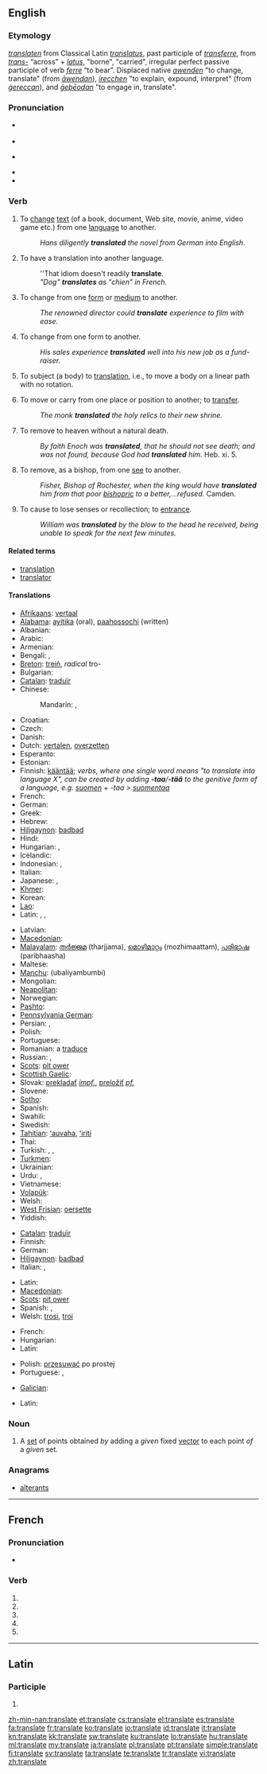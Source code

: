 {{also|translaté}}
==English==

===Etymology===
{{etyl|enm}} ''[[translaten]]'' from Classical Latin ''[[translatus]]'', past participle of ''[[transferre]]'', from ''[[trans-]]'' “across” + ''[[latus]]'', "borne", "carried", irregular perfect passive participle of verb ''[[ferre]]'' “to bear”. Displaced native {{enm}} ''[[awenden#Middle English|awenden]]'' "to change, translate" (from {{ang}} ''[[awendan#Old English|āwendan]]''), {{enm}} ''[[irecchen#Middle English|irecchen]]'' "to explain, expound, interpret" (from {{ang}} ''[[gereccan#Old English|ġereccan]]''), and {{ang}} ''[[geþeodan#Old English|ġeþēodan]]'' "to engage in, translate".

===Pronunciation===
* {{a|UK}} {{IPA|/tɹɑːnz'leɪt/}}
* {{audio|En-uk-to translate.ogg|Audio (UK)}}
* {{a|US}} {{IPA|/ˈtɹæ:nzleɪt/}}
* {{audio|en-us-translate.ogg|Audio (US)}}
* {{rhymes|eɪt}}

===Verb===
{{en-verb|translat|ing}}

# {{transitive}} To [[change]] [[text]] (of a book, document, Web site, movie, anime, video game etc.) from one [[language]] to another.
#: ''Hans diligently '''translated''' the novel from German into English.''
# {{intransitive}} To have a translation into another language.
#: ''That idiom doesn't readily '''translate'''.
#: ''"Dog" '''translates''' as "chien" in French.''
# {{transitive}} To change from one [[form]] or [[medium]] to another.
#: ''The renowned director could '''translate''' experience to film with ease.''
# {{intransitive}} To change from one form to another.
#: ''His sales experience '''translated''' well into his new job as a fund-raiser.''
# {{transitive|physics}} To subject (a body) to [[translation]], i.e., to move a body on a linear path with no rotation.
# {{transitive|archaic}} To move or carry from one place or position to another; to [[transfer]].
#: ''The monk '''translated''' the holy relics to their new shrine.''
# {{transitive|Christianity}} To remove to heaven without a natural death.
#: ''By faith Enoch was '''translated''', that he should not see death; and was not found, because God had '''translated''' him.'' Heb. xi. 5.
# {{transitive|Christianity}} To remove, as a bishop, from one [[see]] to another.
#: ''Fisher, Bishop of Rochester, when the king would have '''translated''' him from that poor [[bishopric]] to a better,...refused.'' Camden.
# {{transitive|obsolete}} To cause to lose senses or recollection; to [[entrance]].
#: ''William was '''translated''' by the blow to the head he received, being unable to speak for the next few minutes.''

====Related terms====
* [[translation]]
* [[translator]]

====Translations====
{{trans-top|To change text from one language to another}}
* [[Afrikaans]]: [[vertaal]]
* [[Alabama]]: [[ayitika]] (oral), [[paahossochi]] (written)
* Albanian: {{t-|sq|përkthej|xs=Albanian}}
* Arabic: {{t|ar|ترجم|tr=tárjama|sc=Arab}}
* Armenian: {{t-|hy|թարգմանել|tr=t’argmanel}}
* Bengali: {{t-|bn|অনুবাদ করা|tr=ônubad kôra|sc=Beng|xs=Bengali}}, {{t|bn|তর্জমা করা |tr=tôrjôma kôra|sc=Beng|xs=Bengali}}
* [[Breton]]: [[treiñ]], ''radical'' tro-
* Bulgarian: {{t+|bg|превеждам|tr=preveždam}}
* [[Catalan]]: [[traduïr]]
* Chinese:
*: Mandarin: {{t-|cmn|翻譯|sc=Hani}}, {{t-|cmn|翻译|tr=fānyì|sc=Hani}}
* Croatian: {{t-|hr|prevesti}}
* Czech: {{t-|cs|přeložit}}
* Danish: {{t-|da|oversætte}}
* Dutch: [[vertalen]], [[overzetten]] {{qualifier|archaic}}
* Esperanto: {{t-|eo|traduki|xs=Esperanto}}
* Estonian: {{t-|et|tõlkima}}
* Finnish: [[kääntää]]; ''verbs, where one single word means "to translate into language X", can be created by adding '''-taa'''/'''-tää''' to the genitive form of a language, e.g. [[suomi|suomen]] + -taa > [[suomentaa]]''
* French: {{t+|fr|traduire}}
* German: {{t+|de|übersetzen}}
* Greek: {{t+|el|μεταφράζω}}
* Hebrew: {{t|he|תרגם |alt=תִּרְגֵּם |tr=tirgem}}
* [[Hiligaynon]]: [[badbad]]
* Hindi: {{t-|hi|अनुवाद करना|tr=anuvād karnā|xs=Hindi}}
* Hungarian: {{t+|hu|fordít}}, {{t+|hu|lefordít}}
* Icelandic: {{t+|is|þýða}}
* Indonesian: {{t-|id|terjemah|xs=Indonesian}}, {{t+|id|menerjemahkan|xs=Indonesian}}
* Italian: {{t+|it|tradurre}}
* Japanese: {{t|ja|訳す|tr=やくす, yakusu|sc=Jpan}}, {{t|ja|翻訳する|tr=ほんやくする, honyaku-suru|sc=Jpan}}
* [[Khmer]]: {{t|km|បកប្រែ|tr=bɑɑk prae|sc=Khmr}}
* Korean: {{t|ko|번역하다|tr=beonyeok-hada|sc=Kore}}
* [[Lao]]: {{t|lo|ແປ|tr=pɛ̀ː|sc=Laoo}}
* Latin: {{t-|la|traducere}}, {{t|la|interpreto}}, {{t|la|interpretor}}
{{trans-mid}}
* Latvian: {{t|lv|tulkot}}
* [[Macedonian]]: {{t|mk|преведува|tr=prevéduva}}
* [[Malayalam]]: [[തര്‍ജ്ജമ]] (tharjjama), [[മൊഴിമാറ്റം]] (mozhimaattam), [[പരിഭാഷ]] (paribhaasha)
* Maltese: {{t-|mt|ittraduċa|xs=Maltese}}
* [[Manchu]]: (ubaliyambumbi)
* Mongolian: {{t-|mn|орчуулах|tr=orčuulakh|sc=Cyrl|xs=Mongolian}}
* [[Neapolitan]]: {{tø|nap|tradùcere|xs=Neapolitan}}
* Norwegian: {{t+|no|oversette}}
* [[Pashto]]: {{t|ps|ترجمه کول|sc=ps-Arab|xs=Pashto}}
* [[Pennsylvania German]]: {{tø|pdc|iwwersetze}}
* Persian: {{fa-Arab|[[ترجمه کردن]]}} {{unicode|(tárjome kárdán)}}, {{t|fa|ترجمه کردن|tr=tárjome kárdán|sc=fa-Arab}}
* Polish: {{t+|pl|tłumaczyć}}
* Portuguese: {{t+|pt|traduzir}}
* Romanian: a [[traduce]]
* Russian: {{t|ru|переводить|tr=perevodít’|sc=Cyrl}} {{impf}}, {{t|ru|перевести|tr=perevestí|sc=Cyrl}} {{pf.}}
* [[Scots]]: [[pit ower]]
* [[Scottish Gaelic]]: {{t-|gd|eadar-theangaich|xs=Scottish Gaelic}}
* Slovak: [[prekladať]] ''[[impf.]]'', [[preložiť]] ''[[pf.]]''
* Slovene: {{t+|sl|prevesti}}
* [[Sotho]]: {{t|st|fetola|xs=Sotho}}
* Spanish: {{t+|es|traducir}}
* Swahili: {{t|sw|tafsiri}}
* Swedish: {{t+|sv|översätta}}
* [[Tahitian]]: [[ʻauvaha]], [[ʻiriti]]
* Thai: {{t|th|แปล|tr=bplae|sc=Thai}}
* Turkish: {{t+|tr|tercüme etmek}}, {{t+|tr|terceme}}, {{t|tr|çevirmek}}
* [[Turkmen]]: {{t|tk|terjime etmek|xs=Turkmen}}
* Ukrainian: {{t|uk|перекладати|tr=perekladaty|sc=Cyrl}}
* Urdu: {{t|ur|ترجمہ کرنا|tr=tarjama karnā|sc=ur-Arab}}, {{t|ur|انواد کرنا|tr=anuvād karnā|sc=ur-Arab}}
* Vietnamese: {{t+|vi|dịch|xs=Vietnamese}}
* [[Volapük]]: {{t|vo|tradutön}}
* Welsh: {{t+|cy|cyfieithu|xs=Welsh}}
* [[West Frisian]]: [[oersette]]
* Yiddish: {{t-|yi|איבערזעצן|tr=iberzetsn, ibersezn|sc=Hebr|xs=Yiddish}}
{{trans-bottom}}

{{trans-top|To change from one medium to another}}
* [[Catalan]]: [[traduïr]]
* Finnish: {{t+|fi|siirtää}}
* German: {{t+|de|übertragen}}
* [[Hiligaynon]]: [[badbad]]
* Italian: {{t|it|trasferire}}, {{t|it|riversare}}
{{trans-mid}}
* Latin: {{t|la|transfero}}
* [[Macedonian]]: {{t|mk|пренесува|tr=prenésuva}}
* [[Scots]]: [[pit ower]]
* Spanish: {{t+|es|traducir}}, {{t-|es|trasladar}}
* Welsh: [[trosi]], [[troi]]
{{trans-bottom}}

{{trans-top|in physics}}
* French: {{t+|fr|translater}}
* Hungarian: {{t|hu|eltol}}
* Latin: {{t|la|transfero}}
{{trans-mid}}
* Polish: [[przesuwać]] po prostej
* Portuguese: {{t-|pt|trasladar}},  {{t|pt|transladar}}
{{trans-bottom}}

{{trans-top|to move or carry from one place to another}}
* [[Galician]]: {{t-|gl|trasladar|xs=Galician}}
{{trans-mid}}
* Latin: {{t|la|transfero}}
{{trans-bottom}}

===Noun===
{{en-noun}}

# {{analysis}} {{context|in Euclidean spaces}} A [[set]] of points obtained ''by'' adding a ''given'' fixed [[vector]] to each point ''of'' a ''given'' set.

===Anagrams===
* [[alterants#English|alterants]]

----

==French==

===Pronunciation===
* {{IPA|lang=fr|/tʁɑ̃s.lat/}}

===Verb===
{{fr-verb-form}}

# {{conjugation of|translater||1|s|pres|ind|lang=fr}}
# {{conjugation of|translater||3|s|pres|ind|lang=fr}}
# {{conjugation of|translater||1|s|pres|sub|lang=fr}}
# {{conjugation of|translater||1|s|pres|sub|lang=fr}}
# {{conjugation of|translater||2|s|imp|lang=fr}}

----

==Latin==

===Participle===
{{la-part-form|trānslāte}}

# {{inflection of|translatus|trānslātus|voc|m|s|lang=la}}

[[zh-min-nan:translate]]
[[et:translate]]
[[cs:translate]]
[[el:translate]]
[[es:translate]]
[[fa:translate]]
[[fr:translate]]
[[ko:translate]]
[[io:translate]]
[[id:translate]]
[[it:translate]]
[[kn:translate]]
[[kk:translate]]
[[sw:translate]]
[[ku:translate]]
[[lo:translate]]
[[hu:translate]]
[[ml:translate]]
[[my:translate]]
[[ja:translate]]
[[pl:translate]]
[[pt:translate]]
[[simple:translate]]
[[fi:translate]]
[[sv:translate]]
[[ta:translate]]
[[te:translate]]
[[tr:translate]]
[[vi:translate]]
[[zh:translate]]